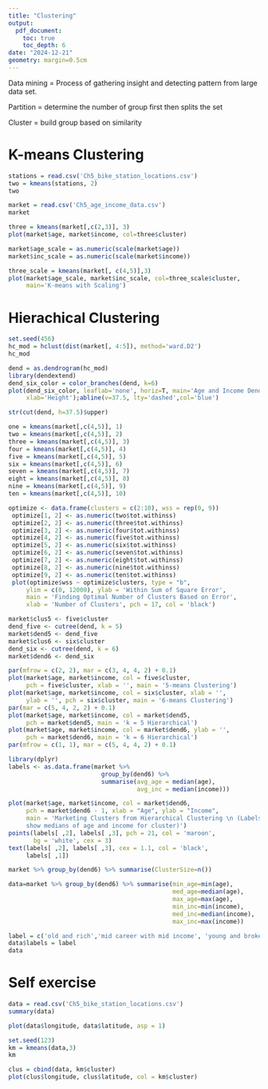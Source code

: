 ```yaml
---
title: "Clustering"
output: 
  pdf_document:
    toc: true
    toc_depth: 6
date: "2024-12-21"
geometry: margin=0.5cm
---
```


Data mining = Process of gathering insight and detecting pattern from large data set.

Partition = determine the number of group first then splits the set

Cluster = build group based on similarity

# K-means Clustering

```r
stations = read.csv('Ch5_bike_station_locations.csv')
two = kmeans(stations, 2)
two
```

```r
market = read.csv('Ch5_age_income_data.csv')
market
```

```r
three = kmeans(market[,c(2,3)], 3)
plot(market$age, market$income, col=three$cluster)
```

```r
market$age_scale = as.numeric(scale(market$age))
market$inc_scale = as.numeric(scale(market$income))
```

```r
three_scale = kmeans(market[, c(4,5)],3)
plot(market$age_scale, market$inc_scale, col=three_scale$cluster,
     main='K-means with Scaling')
```

# Hierachical Clustering

```r
set.seed(456)
hc_mod = hclust(dist(market[, 4:5]), method='ward.D2')
hc_mod
```

```r
dend = as.dendrogram(hc_mod)
library(dendextend)
dend_six_color = color_branches(dend, k=6)
plot(dend_six_color, leaflab='none', horiz=T, main='Age and Income Dendrogram',
     xlab='Height');abline(v=37.5, lty='dashed',col='blue')
```

```r
str(cut(dend, h=37.5)$upper)
```

```r
one = kmeans(market[,c(4,5)], 1)
two = kmeans(market[,c(4,5)], 2)
three = kmeans(market[,c(4,5)], 3)
four = kmeans(market[,c(4,5)], 4)
five = kmeans(market[,c(4,5)], 5)
six = kmeans(market[,c(4,5)], 6)
seven = kmeans(market[,c(4,5)], 7)
eight = kmeans(market[,c(4,5)], 8)
nine = kmeans(market[,c(4,5)], 9)
ten = kmeans(market[,c(4,5)], 10)
```

```r
optimize <- data.frame(clusters = c(2:10), wss = rep(0, 9))
 optimize[1, 2] <- as.numeric(two$tot.withinss)
 optimize[2, 2] <- as.numeric(three$tot.withinss)
 optimize[3, 2] <- as.numeric(four$tot.withinss)
 optimize[4, 2] <- as.numeric(five$tot.withinss)
 optimize[5, 2] <- as.numeric(six$tot.withinss)
 optimize[6, 2] <- as.numeric(seven$tot.withinss)
 optimize[7, 2] <- as.numeric(eight$tot.withinss)
 optimize[8, 2] <- as.numeric(nine$tot.withinss)
 optimize[9, 2] <- as.numeric(ten$tot.withinss)
 plot(optimize$wss ~ optimize$clusters, type = "b",
     ylim = c(0, 12000), ylab = 'Within Sum of Square Error',
     main = 'Finding Optimal Number of Clusters Based on Error',
     xlab = 'Number of Clusters', pch = 17, col = 'black')
```

```r
market$clus5 <- five$cluster
dend_five <- cutree(dend, k = 5)
market$dend5 <- dend_five
market$clus6 <- six$cluster
dend_six <- cutree(dend, k = 6)
market$dend6 <- dend_six

```

```r
par(mfrow = c(2, 2), mar = c(3, 4, 4, 2) + 0.1)
plot(market$age, market$income, col = five$cluster,
     pch = five$cluster, xlab = '', main = '5-means Clustering')
plot(market$age, market$income, col = six$cluster, xlab = '',
     ylab = '', pch = six$cluster, main = '6-means Clustering')
par(mar = c(5, 4, 2, 2) + 0.1)
plot(market$age, market$income, col = market$dend5,
     pch = market$dend5, main = 'k = 5 Hierarchical')
plot(market$age, market$income, col = market$dend6, ylab = '',
     pch = market$dend6, main = 'k = 6 Hierarchical')
par(mfrow = c(1, 1), mar = c(5, 4, 4, 2) + 0.1)
```

```r
library(dplyr)
labels <- as.data.frame(market %>%
                          group_by(dend6) %>%
                          summarise(avg_age = median(age), 
                                    avg_inc = median(income)))
```

```r
plot(market$age, market$income, col = market$dend6,
     pch = market$dend6 - 1, xlab = "Age", ylab = "Income",
     main = 'Marketing Clusters from Hierarchical Clustering \n (Labels
     show medians of age and income for cluster)')
points(labels[ ,2], labels[ ,3], pch = 21, col = 'maroon',
       bg = 'white', cex = 3)
text(labels[ ,2], labels[ ,3], cex = 1.1, col = 'black',
     labels[ ,1])

```

```r
market %>% group_by(dend6) %>% summarise(ClusterSize=n())
```

```r
data=market %>% group_by(dend6) %>% summarise(min_age=min(age), 
                                              med_age=median(age),
                                              max_age=max(age), 
                                              min_inc=min(income), 
                                              med_inc=median(income), 
                                              max_inc=max(income))
```

```r
label = c('old and rich','mid career with mid income', 'young and broke', 'pension', 'old and broke', 'Old Money')
data$labels = label
data
```

# Self exercise

```r
data = read.csv('Ch5_bike_station_locations.csv')
summary(data)
```

```r
plot(data$longitude, data$latitude, asp = 1)
```

```r
set.seed(123)
km = kmeans(data,3)
km
```

```r
clus = cbind(data, km$cluster)
plot(clus$longitude, clus$latitude, col = km$cluster)
```
